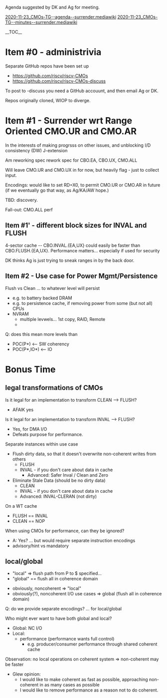 Agenda suggested by DK and Ag for meeting.
 
[[agenda|2020-11-23_CMOs-TG--agenda--surrender.mediawiki]]
[[minutes|2020-11-23_CMOs-TG--minutes--surrender.mediawiki]]

__TOC__

= Item #0 - administrivia =

Separate GitHub repos  have been set up
* https://github.com/riscv/riscv-CMOs
* https://github.com/riscv/riscv-CMOs-discuss 

To post to -discuss you need a GitHub accouunt, and then email Ag or DK.

Repos originally cloned, WIOP to diverge.

 

= Item #1 - Surrender wrt Range Oriented CMO.UR and CMO.AR =

In the interests of making progrsss on other issues, and unblocking I/D consistency (DW) J-extension

Am reworking spec rework spec for CBO.EA, CBO.UX, CMO.ALL

Will leave CMO.UR and CMO.UX in for now, but heavily flag - just to collect input.

Encodings: would like to set RD=X0, to permit CMO.UR or CMO.AR in future (if we eventually go that way, as Ag/KA/AW hope.)

TBD: discovery.

Fall-out: CMO.ALL perf

== Item #1' - different block sizes for INVAL and FLUSH ==

4-sector cache -- CBO.INVAL.{EA,UX} could easily be faster than CBO.FLUSH.{EA,UX}.
Performance matters... especially if used for security

DK thinks Ag is just trying to sneak ranges in by the back door.



== Item #2 - Use case for Power Mgmt/Persistence ==

Flush vs Clean ... to whatever level will persist
* e.g. to battery backed DRAM
* e.g. to persistence cache, if removing power from some (but not all) CPUs
* NVRAM
** multiple levwels... 1st copy, RAID, Remote
** 


Q: does this mean more levels than
* POC(P*)  <-- SW coherency
* POC(P*,IO*)  <-- IO


= Bonus Time =

== legal transformations of CMOs ==

Is it legal for an implementation to transform CLEAN --> FLUSH?
* AFAIK yes

Is it legal for an implementation to transform INVAL --> FLUSH?
* Yes, for DMA I/O
* Defeats purpose for performance.

Separate instances within use case
* Flush dirty data, so that it doesn't overwrite non-coherent writes from others
** FLUSH
** INVAL - if you don't care about data in cache
*** Advanced: Safer Inval / Clean and Zero
* Eliminate Stale Data (should be no dirty data)
** CLEAN
** INVAL - if you don't care about data in cache
** Advanced: INVAL-CLERAN (not dirty)

On a WT cache 
* FLUSH == INVAL
* CLEAN == NOP

When using CMOs for performance, can they be ignored?
* A: Yes? ... but would require separate instruction encodings
* advisory/hint vs mandatory 
	
== local/global ==
* "local" => flush path from P to $ specified...
* "global" == flush all in coherence domain

* obviously, noncoherent => "local"
* obviously(?), noncoherent I/O use cases => global (flush all in coherence domain)

Q: do we provide separate encodings? ... for local/global
    
Who might ever want to have both global and local?
* Global: NC I/O
* Local:
** performance (performance wants full control)
*** e.g. producer/consumer performance through shared coherent cache

Observation: no local operations on coherent system => non-coherent may be faster
* Glew opinion: 
** I would like to make coherent as fast as possible, approaching non-coherent in as many cases as possible
** I would like to remove performance as a reason not to do coherent. 
